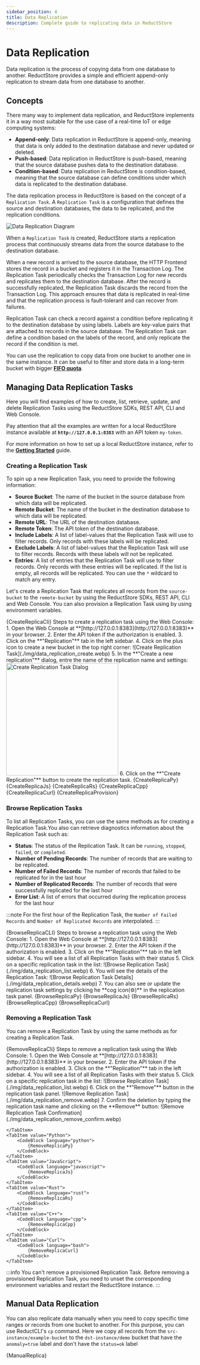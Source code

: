 ```yaml
---
sidebar_position: 4
title: Data Replication
description: Complete guide to replicating data in ReductStore
---
```



<head>
    <link rel="canonical" href="https://www.reduct.store/docs/guides/data-replication"/>
</head>

# Data Replication

Data replication is the process of copying data from one database to another. ReductStore provides a simple and efficient append-only replication to stream data from one database to another.

## Concepts

There many way to implement data replication, and ReductStore implements it in a way most suitable for the use case of a real-time IoT or edge computing systems:

- **Append-only**: Data replication in ReductStore is append-only, meaning that data is only added to the destination database and never updated or deleted.
- **Push-based**: Data replication in ReductStore is push-based, meaning that the source database pushes data to the destination database.
- **Condition-based**: Data replication in ReductStore is condition-based, meaning that the source database can define conditions under which data is replicated to the destination database.

The data replication process in ReductStore is based on the concept of a `Replication Task`. A `Replication Task` is a configuration that defines the source and destination databases, the data to be replicated, and the replication conditions.

![Data Replication Diagram](./img/data_replication_diagram.svg)

When a `Replication Task` is created, ReductStore starts a replication process that continuously streams data from the source database to the destination database.

When a new record is arrived to the source database, the HTTP Frontend stores the record in a bucket and registers it in the Transaction Log. The Replication Task periodically checks the Transaction Log for new records and replicates them to the destination database.
After the record is successfully replicated, the Replication Task discards the record from the Transaction Log.
This approach ensures that data is replicated in real-time and that the replication process is fault-tolerant and can recover from failures.

Replication Task can check a record against a condition before replicating it to the destination database by using labels. Labels are key-value pairs that are attached to records in the source database. The Replication Task can define a condition based on the labels of the record, and only replicate the record if the condition is met.

You can use the replication to copy data from one bucket to another one in the same instance. It can be useful to filter and store data in a long-term bucket with bigger **[FIFO quota](/docs/guides/buckets.mdx)**.
## Managing Data Replication Tasks

Here you will find examples of how to create, list, retrieve, update, and delete Replication Tasks using the ReductStore SDKs, REST API, CLI and Web Console.

Pay attention that all the examples are written for a local ReductStore instance available at **`http://127.0.0.1:8383`** with an API token `my-token`.

For more information on how to set up a local ReductStore instance, refer to the **[Getting Started](/docs/getting-started.mdx)** guide.

### Creating a Replication Task

To spin up a new Replication Task, you need to provide the following information:

- **Source Bucket**: The name of the bucket in the source database from which data will be replicated.
- **Remote Bucket**: The name of the bucket in the destination database to which data will be replicated.
- **Remote URL**: The URL of the destination database.
- **Remote Token**: The API token of the destination database.
- **Include Labels**: A list of label-values that the Replication Task will use to filter records. Only records with these labels will be replicated.
- **Exclude Labels**: A list of label-values that the Replication Task will use to filter records. Records with these labels will not be replicated.
- **Entries**: A list of entries that the Replication Task will use to filter records. Only records with these entries will be replicated. If the list is empty, all records will be replicated. You can use the `*` wildcard to match any entry.

Let's create a Replication Task that replicates all records from the `source-bucket` to the `remote-bucket` by using
the ReductStore SDKs, REST API, CLI and Web Console. You can also provision a Replication Task using by using environment variables.



<Tabs>
    <TabItem value="CLI">
        <CodeBlock language="bash">
            {CreateReplicaCli}
        </CodeBlock>
    </TabItem>
    <TabItem value="Web Console">
        Steps to create a replication task using the Web Console:
        1. Open the Web Console at **[http://127.0.0.1:8383](http://127.0.0.1:8383)** in your browser.
        2. Enter the API token if the authorization is enabled.
        3. Click on the **"Replication"** tab in the left sidebar.
        4. Click on the plus icon to create a new bucket in the top right corner:
        ![Create Replication Task](./img/data_replication_create.webp)
        5. In the **"Create a new replication"** dialog, entre the name of the replication name and settings:
         <img src={require("@site/docs/guides/img/data_replication_settings.webp").default} alt="Create Replication Task Dialog" width="300"/>
        6. Click on the **"Create Replication"** button to create the replication task.
    </TabItem>
    <TabItem value="Python">
        <CodeBlock language="python">
            {CreateReplicaPy}
        </CodeBlock>
    </TabItem>
    <TabItem value="JavaScript">
        <CodeBlock language="javascript">
            {CreateReplicaJs}
        </CodeBlock>
    </TabItem>
    <TabItem value="Rust">
        <CodeBlock language="rust">
            {CreateReplicaRs}
        </CodeBlock>
    </TabItem>
    <TabItem value="C++">
        <CodeBlock language="cpp">
            {CreateReplicaCpp}
        </CodeBlock>
    </TabItem>
    <TabItem value="Curl">
        <CodeBlock language="bash">
            {CreateReplicaCurl}
        </CodeBlock>
    </TabItem>
    <TabItem value="Provisioning">
        <CodeBlock language="yaml">
            {CreateReplicaProvision}
        </CodeBlock>
    </TabItem>
</Tabs>

### Browse Replication Tasks

To list all Replication Tasks, you can use the same methods as for creating a Replication Task.You also can retrieve diagnostics information about the Replication Task such as:

* **Status**: The status of the Replication Task. It can be `running`, `stopped`, `failed`, or `completed`.
* **Number of Pending Records**: The number of records that are waiting to be replicated.
* **Number of Failed Records**: The number of records that failed to be replicated for in the last hour
* **Number of Replicated Records**: The number of records that were successfully replicated for the last hour
* **Error List**: A list of errors that occurred during the replication process for the last hour

:::note
For the first hour of the Replication Task, the `Number of Failed Records` and `Number of Replicated Records` are interpolated.
:::



<Tabs>
    <TabItem value="CLI">
        <CodeBlock language="bash">
            {BrowseReplicaCLI}
        </CodeBlock>
    </TabItem>
    <TabItem value="Web Console">
        Steps to browse a replication task using the Web Console:
        1. Open the Web Console at **[http://127.0.0.1:8383](http://127.0.0.1:8383)** in your browser.
        2. Enter the API token if the authorization is enabled.
        3. Click on the **"Replication"** tab in the left sidebar.
        4. You will see a list of all Replication Tasks with their status
        5. Click on a specific replication task in the list:
        ![Browse Replication Task](./img/data_replication_list.webp)
        6. You will see the details of the Replication Task:
        ![Browse Replication Task Details](./img/data_replication_details.webp)
        7. You can also see or update the replication task settings by clicking he **cog icon(⚙️)** in the replication task panel.
    </TabItem>
    <TabItem value="Python">
        <CodeBlock language="python">
            {BrowseReplicaPy}
        </CodeBlock>
    </TabItem>
    <TabItem value="JavaScript">
        <CodeBlock language="javascript">
            {BrowseReplicaJs}
        </CodeBlock>
    </TabItem>
    <TabItem value="Rust">
        <CodeBlock language="rust">
            {BrowseReplicaRs}
        </CodeBlock>
    </TabItem>
    <TabItem value="C++">
        <CodeBlock language="cpp">
            {BrowseReplicaCpp}
        </CodeBlock>
    </TabItem>
    <TabItem value="Curl">
        <CodeBlock language="bash">
            {BrowseReplicaCurl}
        </CodeBlock>
    </TabItem>
</Tabs>

### Removing a Replication Task

You can remove a Replication Task by using the same methods as for creating a Replication Task.


<Tabs>
    <TabItem value="CLI">
        <CodeBlock language="bash">
            {RemoveReplicaCli}
        </CodeBlock>
    </TabItem>
    <TabItem value="Web Console">
        Steps to remove a replication task using the Web Console:
        1. Open the Web Console at **[http://127.0.0.1:8383](http://127.0.0.1:8383)** in your browser.
        2. Enter the API token if the authorization is enabled.
        3. Click on the **"Replication"** tab in the left sidebar.
        4. You will see a list of all Replication Tasks with their status
        5. Click on a specific replication task in the list:
        ![Browse Replication Task](./img/data_replication_list.webp)
        6. Click on the **"Remove"** button in the replication task panel.
        ![Remove Replication Task](./img/data_replication_remove.webp)
        7. Confirm the deletion by typing the replication task name and clicking on the **Remove** button:
        ![Remove Replication Task Confirmation](./img/data_replication_remove_confirm.webp)


    </TabItem>
    <TabItem value="Python">
        <CodeBlock language="python">
            {RemoveReplicaPy}
        </CodeBlock>
    </TabItem>
    <TabItem value="JavaScript">
        <CodeBlock language="javascript">
            {RemoveReplicaJs}
        </CodeBlock>
    </TabItem>
    <TabItem value="Rust">
        <CodeBlock language="rust">
            {RemoveReplicaRs}
        </CodeBlock>
    </TabItem>
    <TabItem value="C++">
        <CodeBlock language="cpp">
            {RemoveReplicaCpp}
        </CodeBlock>
    </TabItem>
    <TabItem value="Curl">
        <CodeBlock language="bash">
            {RemoveReplicaCurl}
        </CodeBlock>
    </TabItem>
</Tabs>

:::info
You can't remove a provisioned Replication Task. Before removing a provisioned Replication Task, you need to
unset the corresponding environment variables and restart the ReductStore instance.
:::


## Manual Data Replication

You can also replicate data manually when you need to copy specific time ranges or records from one bucket to another.
For this purpose, you can use ReductCLI's `cp` command. Here we copy all records from the `src-instance/example-bucket` to the `dst-instance/demo` bucket that have the `anomaly=true` label and don't have the `status=ok` label


<Tabs>
    <TabItem value="CLI">
        <CodeBlock language="bash">
            {ManualReplica}
        </CodeBlock>
    </TabItem>
</Tabs>
